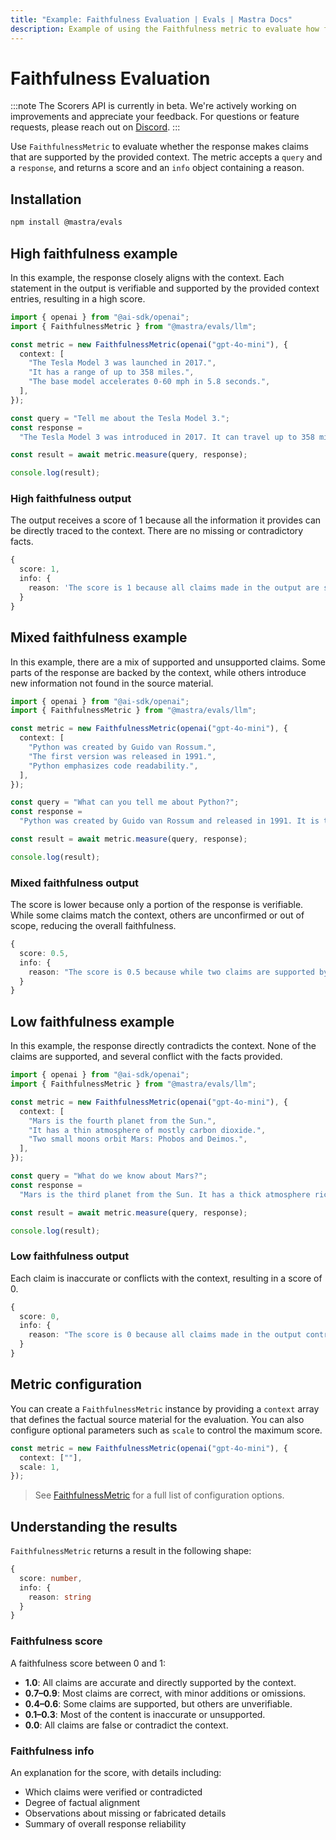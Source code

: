 ```yaml
---
title: "Example: Faithfulness Evaluation | Evals | Mastra Docs"
description: Example of using the Faithfulness metric to evaluate how factually accurate responses are compared to context.
---
```


# Faithfulness Evaluation

:::note
The Scorers API is currently in beta. We're actively working on improvements and appreciate your feedback. For questions or feature requests, please reach out on [Discord](https://discord.gg/mastra).
:::

Use `FaithfulnessMetric` to evaluate whether the response makes claims that are supported by the provided context. The metric accepts a `query` and a `response`, and returns a score and an `info` object containing a reason.

## Installation

```bash copy
npm install @mastra/evals
```

## High faithfulness example

In this example, the response closely aligns with the context. Each statement in the output is verifiable and supported by the provided context entries, resulting in a high score.

```typescript title="src/example-high-faithfulness.ts" showLineNumbers copy
import { openai } from "@ai-sdk/openai";
import { FaithfulnessMetric } from "@mastra/evals/llm";

const metric = new FaithfulnessMetric(openai("gpt-4o-mini"), {
  context: [
    "The Tesla Model 3 was launched in 2017.",
    "It has a range of up to 358 miles.",
    "The base model accelerates 0-60 mph in 5.8 seconds.",
  ],
});

const query = "Tell me about the Tesla Model 3.";
const response =
  "The Tesla Model 3 was introduced in 2017. It can travel up to 358 miles on a single charge and the base version goes from 0 to 60 mph in 5.8 seconds.";

const result = await metric.measure(query, response);

console.log(result);
```

### High faithfulness output

The output receives a score of 1 because all the information it provides can be directly traced to the context. There are no missing or contradictory facts.

```typescript
{
  score: 1,
  info: {
    reason: 'The score is 1 because all claims made in the output are supported by the provided context.'
  }
}
```

## Mixed faithfulness example

In this example, there are a mix of supported and unsupported claims. Some parts of the response are backed by the context, while others introduce new information not found in the source material.

```typescript title="src/example-mixed-faithfulness.ts" showLineNumbers copy
import { openai } from "@ai-sdk/openai";
import { FaithfulnessMetric } from "@mastra/evals/llm";

const metric = new FaithfulnessMetric(openai("gpt-4o-mini"), {
  context: [
    "Python was created by Guido van Rossum.",
    "The first version was released in 1991.",
    "Python emphasizes code readability.",
  ],
});

const query = "What can you tell me about Python?";
const response =
  "Python was created by Guido van Rossum and released in 1991. It is the most popular programming language today and is used by millions of developers worldwide.";

const result = await metric.measure(query, response);

console.log(result);
```

### Mixed faithfulness output

The score is lower because only a portion of the response is verifiable. While some claims match the context, others are unconfirmed or out of scope, reducing the overall faithfulness.

```typescript
{
  score: 0.5,
  info: {
    reason: "The score is 0.5 because while two claims are supported by the context (Python was created by Guido van Rossum and Python was released in 1991), the other two claims regarding Python's popularity and usage cannot be verified as they are not mentioned in the context."
  }
}
```

## Low faithfulness example

In this example, the response directly contradicts the context. None of the claims are supported, and several conflict with the facts provided.

```typescript title="src/example-low-faithfulness.ts" showLineNumbers copy
import { openai } from "@ai-sdk/openai";
import { FaithfulnessMetric } from "@mastra/evals/llm";

const metric = new FaithfulnessMetric(openai("gpt-4o-mini"), {
  context: [
    "Mars is the fourth planet from the Sun.",
    "It has a thin atmosphere of mostly carbon dioxide.",
    "Two small moons orbit Mars: Phobos and Deimos.",
  ],
});

const query = "What do we know about Mars?";
const response =
  "Mars is the third planet from the Sun. It has a thick atmosphere rich in oxygen and nitrogen, and is orbited by three large moons.";

const result = await metric.measure(query, response);

console.log(result);
```

### Low faithfulness output

Each claim is inaccurate or conflicts with the context, resulting in a score of 0.

```typescript
{
  score: 0,
  info: {
    reason: "The score is 0 because all claims made in the output contradict the provided context. The output states that Mars is the third planet from the Sun, while the context clearly states it is the fourth. Additionally, it claims that Mars has a thick atmosphere rich in oxygen and nitrogen, contradicting the context's description of a thin atmosphere mostly composed of carbon dioxide. Finally, the output mentions that Mars is orbited by three large moons, while the context specifies that it has only two small moons, Phobos and Deimos. Therefore, there are no supported claims, leading to a score of 0."
  }
}
```

## Metric configuration

You can create a `FaithfulnessMetric` instance by providing a `context` array that defines the factual source material for the evaluation. You can also configure optional parameters such as `scale` to control the maximum score.

```typescript showLineNumbers copy
const metric = new FaithfulnessMetric(openai("gpt-4o-mini"), {
  context: [""],
  scale: 1,
});
```

> See [FaithfulnessMetric](/reference/evals/faithfulness) for a full list of configuration options.

## Understanding the results

`FaithfulnessMetric` returns a result in the following shape:

```typescript
{
  score: number,
  info: {
    reason: string
  }
}
```

### Faithfulness score

A faithfulness score between 0 and 1:

- **1.0**: All claims are accurate and directly supported by the context.
- **0.7–0.9**: Most claims are correct, with minor additions or omissions.
- **0.4–0.6**: Some claims are supported, but others are unverifiable.
- **0.1–0.3**: Most of the content is inaccurate or unsupported.
- **0.0**: All claims are false or contradict the context.

### Faithfulness info

An explanation for the score, with details including:

- Which claims were verified or contradicted
- Degree of factual alignment
- Observations about missing or fabricated details
- Summary of overall response reliability

<GithubLink
  outdated={true}
  marginTop="mt-16"
  link="https://github.com/mastra-ai/mastra/blob/main/examples/basics/evals/faithfulness"
/>
